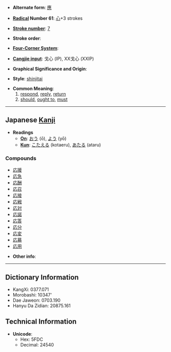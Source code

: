 * '''Alternate form''': [[應]]

* '''[[Wiktionary:Chinese radical index| Radical]] Number 61''': [[Wiktionary:Chinese radical index 心|心]]+3 strokes

* '''[[Wiktionary:Chinese total strokes index|Stroke number]]''': [[Wiktionary:Chinese total strokes index 7|7]]

* '''Stroke order''': 

* '''[[Wiktionary:Chinese four corner index|Four-Corner System]]''': 

* '''[[Wiktionary:Chinese Cangjie index|Cangjie input]]''': 戈心 (IP), XX戈心 (XXIP)

* '''Graphical Significance and Origin''': 

* '''Style''': [[shinjitai]]

* '''Common Meaning''':
*# [[respond]], [[reply]], [[return]]
*# [[should]], [[ought to]], [[must]]

----

== Japanese [[Kanji]] ==

* '''Readings'''
** '''[[On]]''': [[おう]] (ō), [[よう]] (yō)
** '''[[Kun]]''': [[こたえる]] (kotaeru), [[あたる]] (ataru)

===Compounds===
*[[応援]]
*[[応急]]
*[[応酬]]
*[[応召]]
*[[応接]]
*[[応戦]]
*[[応対]]
*[[応諾]]
*[[応答]]
*[[応分]]
*[[応変]]
*[[応募]]
*[[応用]]

* '''Other info''':  

----

== Dictionary Information ==

* KangXi: 0377.071
* Morobashi: 10347'
* Dae Jaweon: 0703.190
* Hanyu Da Zidian: 20875.161

== Technical Information ==

* '''Unicode''':
** Hex: 5FDC
** Decimal: 24540